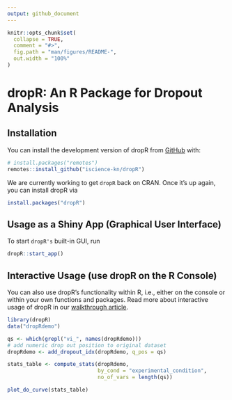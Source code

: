 ```yaml
---
output: github_document
---
```


<!-- README.md is generated from README.Rmd. Please edit that file -->

```r
knitr::opts_chunk$set(
  collapse = TRUE,
  comment = "#>",
  fig.path = "man/figures/README-",
  out.width = "100%"
)
```

# dropR: An R Package for Dropout Analysis

<!-- badges: start -->
<!-- badges: end -->


## Installation

You can install the development version of dropR from [GitHub](https://github.com/) with:

``` r
# install.packages("remotes")
remotes::install_github("iscience-kn/dropR")
```


We are currently working to get `dropR` back on CRAN. Once it's up again, you can
install dropR via 

```r
install.packages("dropR")
```


## Usage as a Shiny App (Graphical User Interface)

To start `dropR's` built-in GUI, run

```r
dropR::start_app()
```

## Interactive Usage (use dropR on the R Console)

You can also use dropR's functionality within R, i.e., either on the console or within your
own functions and packages. Read more about interactive usage of dropR in our [walkthrough article](articles/interactive.html).



```r
library(dropR)
data("dropRdemo")

qs <- which(grepl("vi_", names(dropRdemo)))
# add numeric drop out position to original dataset
dropRdemo <- add_dropout_idx(dropRdemo, q_pos = qs)

stats_table <- compute_stats(dropRdemo,
                             by_cond = "experimental_condition",
                             no_of_vars = length(qs))


```

```r
plot_do_curve(stats_table)
```


